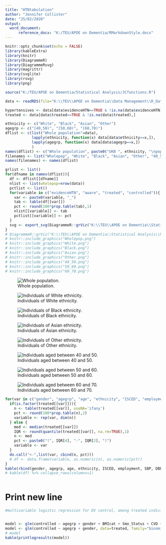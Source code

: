 ```yaml
---
title: "HTNtabulation"
author: "Jennifer Collister"
date: "25/02/2020"
output: 
  word_document:
      reference_docx: "K:/TEU/APOE on Dementia/RMarkdownStyle.docx"
---
```


```r
knitr::opts_chunk$set(echo = FALSE)
library(kableExtra)
library(knitr)
library(DiagrammeR)
library(DiagrammeRsvg)
library(magrittr)
library(svglite)
library(rsvg)
library(png)

source("K:/TEU/APOE on Dementia/Statistical Analysis/JCfunctions.R")

data <- readRDS(file="K:\\TEU\\APOE on Dementia\\Data Management\\R_Dataframes_TLA\\38358\\Organised\\Hypertension\\Neo\\HTN_excl.rds")

hypertensives <- data[data$evidenceHTN==TRUE & !is.na(data$evidenceHTN),]
treated <- data[data$treated==TRUE & !is.na(data$treated),]
```


```r
ethnicity <- c("White", "Black", "Asian", "Other")
agegrp <- c("[40,50)", "[50,60)", "[60,70)")
dflist <- c(list("Whole population"=data), 
            lapply(ethnicity, function(x) data[data$ethnicity==x,]),
            lapply(agegrp, function(x) data[data$agegrp==x,])
            )
names(dflist) <- c("Whole population", paste0("UKB ", ethnicity, "\npopulation"), paste0("UKB population\naged ",agegrp))
filenames <- list("Wholepop", "White", "Black", "Asian", "Other", "40_50", "50_60", "60_70")
names(filenames) <- names(dflist)

grlist <- list()
for(dfname in names(dflist)){
  df <- dflist[[dfname]]
  nlist <- list(wholepop=nrow(data))
  pctlist <- list()
  for(variable in c("evidenceHTN", "aware", "treated", "controlled")){
    var <- paste0(variable, "_")
    tab <- table(df[[var]])
    pct <- round(100*prop.table(tab),1)
    nlist[[variable]] <- tab
    pctlist[[variable]] <- pct
  }
  svg <- export_svg(DiagrammeR::grViz("K:\\TEU\\APOE on Dementia\\Statistical Analysis\\NeoHypertension\\RMarkdown\\HTNtree.gv")) %>% charToRaw %>% rsvg %>% png::writePNG(paste0(filenames[[dfname]],'.png'))
}
# DiagrammeR::grViz("K:\\TEU\\APOE on Dementia\\Statistical Analysis\\NeoHypertension\\RMarkdown\\HTNtree.gv")
# knitr::include_graphics("Wholepop.png")
# knitr::include_graphics("White.png")
# knitr::include_graphics("Black.png")
# knitr::include_graphics("Asian.png")
# knitr::include_graphics("Other.png")
# knitr::include_graphics("40_50.png")
# knitr::include_graphics("50_60.png")
# knitr::include_graphics("60_70.png")
```
![Whole population.](K:/TEU/APOE on Dementia/Statistical Analysis/NeoHypertension/RMarkdown/Wholepop.png)

![Individuals of White ethnicity.](K:/TEU/APOE on Dementia/Statistical Analysis/NeoHypertension/RMarkdown/White.png)

![Individuals of Black ethnicity.](K:/TEU/APOE on Dementia/Statistical Analysis/NeoHypertension/RMarkdown/Black.png)

![Individuals of Asian ethnicity.](K:/TEU/APOE on Dementia/Statistical Analysis/NeoHypertension/RMarkdown/Asian.png)

![Individuals of Other ethnicity.](K:/TEU/APOE on Dementia/Statistical Analysis/NeoHypertension/RMarkdown/Other.png)

![Individuals aged between 40 and 50.](K:/TEU/APOE on Dementia/Statistical Analysis/NeoHypertension/RMarkdown/40_50.png)

![Individuals aged between 50 and 60.](K:/TEU/APOE on Dementia/Statistical Analysis/NeoHypertension/RMarkdown/50_60.png)

![Individuals aged between 60 and 70.](K:/TEU/APOE on Dementia/Statistical Analysis/NeoHypertension/RMarkdown/60_70.png)




```r


for(var in c("gender", "agegrp", "age", "ethnicity", "ISCED", "employment", "SBP", "DBP")){
  if(is.factor(treated[[var]])){
    n <- table(treated[[var]], useNA='ifany')
    pct <- round(100*prop.table(n),2)
    variable <- rep(var, dim(n))
  } else {
    med <- median(treated[[var]])
    IQR <- round(quantile(treated[[var]], na.rm=TRUE),1)
    n <- med
    pct <- paste0("(", IQR[4], "-", IQR[2], ")")
    variable <- var
  }
  do.call("<-",list(var, cbind(n, pct)))
  # df <- data.frame(variable, as.numeric(n), as.numeric(pct))
}
kable(rbind(gender, agegrp, age, ethnicity, ISCED, employment, SBP, DBP))
# kable(df) %>% collapse_rows(columns=1)



```

# Print new line


```r


#multivariable logistic regression for DV control, among treated individuals. covariates to include in model are: age group, gender, BMI (categorical), smoking status, whether has CVD (comorbidity category - yes/no), duration of hypertension, whether ever screened for bowel cancer, household income (continuous, quintiles), Townsend vulnerability/deprivation  index (score), occupation type (categorical), geographic region/country (Wales, England, Scotland, Northern Ireland)


model <- glm(controlled ~ agegrp + gender + BMIcat + Smo_Status + CVD + HTNdx + income + townsend_depind + ISCED + employment, data=treated, family="binomial" )
model <- glm(controlled ~ agegrp + gender, data=treated, family="binomial" )
# model
kable(printlogresults(model))

```













